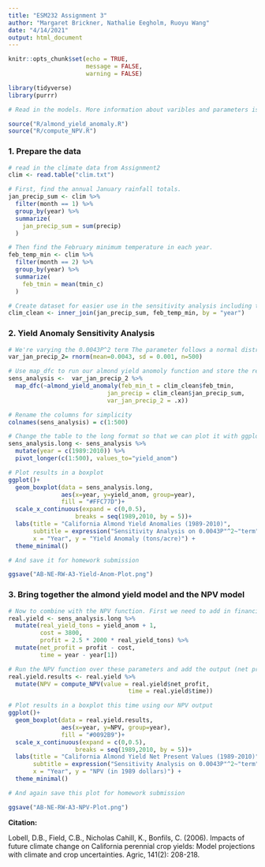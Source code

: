 ```yaml
---
title: "ESM232 Assignment 3"
author: "Margaret Brickner, Nathalie Eegholm, Ruoyu Wang"
date: "4/14/2021"
output: html_document
---
```


```r
knitr::opts_chunk$set(echo = TRUE,
                      message = FALSE,
                      warning = FALSE)

library(tidyverse)
library(purrr)

# Read in the models. More information about varibles and parameters is available within the functions.

source("R/almond_yield_anomaly.R")
source("R/compute_NPV.R")

```

### 1. Prepare the data

```r
# read in the climate data from Assignment2
clim <- read.table("clim.txt")

# First, find the annual January rainfall totals.
jan_precip_sum <- clim %>% 
  filter(month == 1) %>% 
  group_by(year) %>% 
  summarize(
    jan_precip_sum = sum(precip)
  )

# Then find the February minimum temperature in each year.  
feb_temp_min <- clim %>% 
  filter(month == 2) %>% 
  group_by(year) %>%
  summarize(
    feb_tmin = mean(tmin_c)
  )
```


```r
# Create dataset for easier use in the sensitivity analysis including the year, Feb. minimum temperatures & January total rainfall
clim_clean <- inner_join(jan_precip_sum, feb_temp_min, by = "year")
```

### 2. Yield Anomaly Sensitivity Analysis
```r

# We're varying the 0.0043P^2 term The parameter follows a normal distribution with a mean of 0.0043, standard deviation of 0.001 and we want 500 values
var_jan_precip_2= rnorm(mean=0.0043, sd = 0.001, n=500) 

# Use map_dfc to run our almond yield anomoly function and store the results in a dataframe
sens_analysis <-  var_jan_precip_2 %>% 
  map_dfc(~almond_yield_anomaly(feb_min_t = clim_clean$feb_tmin,
                            jan_precip = clim_clean$jan_precip_sum,
                            var_jan_precip_2 = .x)) 

# Rename the columns for simplicity
colnames(sens_analysis) = c(1:500)

# Change the table to the long format so that we can plot it with ggplot
sens_analysis.long <- sens_analysis %>%
  mutate(year = c(1989:2010)) %>% 
  pivot_longer(c(1:500), values_to="yield_anom")

# Plot results in a boxplot
ggplot()+
  geom_boxplot(data = sens_analysis.long,
               aes(x=year, y=yield_anom, group=year),
               fill = "#FFC77D")+
  scale_x_continuous(expand = c(0,0.5),
                   breaks = seq(1989,2010, by = 5))+
  labs(title = "California Almond Yield Anomalies (1989-2010)", 
       subtitle = expression("Sensitivity Analysis on 0.0043P"^2~"term"), 
       x = "Year", y = "Yield Anomaly (tons/acre)") +
  theme_minimal()

# And save it for homework submission

ggsave("AB-NE-RW-A3-Yield-Anom-Plot.png")
```

### 3. Bring together the almond yield model and the NPV model
```r
# Now to combine with the NPV function. First we need to add in financial information to our yield anomaly function outputs so that we have the correct information for our NPV function. This information was given in the assignment information. 
real.yield <- sens_analysis.long %>% 
  mutate(real_yield_tons = yield_anom + 1, 
         cost = 3800,
         profit = 2.5 * 2000 * real_yield_tons) %>% 
  mutate(net_profit = profit - cost,
         time = year - year[1]) 
```

```r
# Run the NPV function over these parameters and add the output (net present value of net profits) as a variable
real.yield.results <- real.yield %>% 
  mutate(NPV = compute_NPV(value = real.yield$net_profit,
                                  time = real.yield$time))

# Plot results in a boxplot this time using our NPV output
ggplot()+
  geom_boxplot(data = real.yield.results,
               aes(x=year, y=NPV, group=year),
               fill = "#0092B9")+
  scale_x_continuous(expand = c(0,0.5),
                   breaks = seq(1989,2010, by = 5))+
  labs(title = "California Almond Yield Net Present Values (1989-2010)", 
       subtitle = expression("Sensitivity Analysis on 0.0043P"^2~"term"), 
       x = "Year", y = "NPV (in 1989 dollars)") +
  theme_minimal()

# And again save this plot for homework submission

ggsave("AB-NE-RW-A3-NPV-Plot.png")
```

**Citation: **

Lobell, D.B., Field, C.B., Nicholas Cahill, K., Bonfils, C. (2006). Impacts of future climate change on California perennial crop yields: Model projections with climate and crop uncertainties. Agric, 141(2): 208-218.

